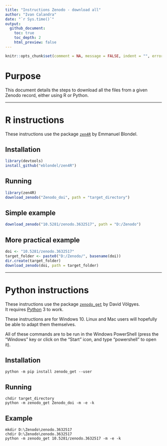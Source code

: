 ```yaml
---
title: "Instructions Zenodo - download all"
author: "Ivan Calandra"
date: "`r Sys.time()`"
output:
  github_document: 
    toc: true
    toc_depth: 2
    html_preview: false
---
```


```r
knitr::opts_chunk$set(comment = NA, message = FALSE, indent = "", error = TRUE, eval = FALSE)
```


# Purpose
This document details the steps to download all the files from a given Zenodo record, either using R or Python.


---


# R instructions
These instructions use the package [`zen4R`](https://github.com/eblondel/zen4R) by Emmanuel Blondel.

## Installation
```r
library(devtools)
install_github("eblondel/zen4R")
```

## Running
```r
library(zen4R)
download_zenodo("Zenodo_doi", path = "target_directory")
```

## Simple example
```r
download_zenodo("10.5281/zenodo.3632517", path = "D:/Zenodo")
```

## More practical example
```r
doi <- "10.5281/zenodo.3632517"
target_folder <- paste0("D:/Zenodo/", basename(doi))
dir.create(target_folder)
download_zenodo(doi, path = target_folder)
```


---


# Python instructions
These instructions use the package [`zenodo_get`](https://github.com/dvolgyes/zenodo_get/tree/v1.3.0) by David Völgyes.  
It requires [Python](https://www.python.org/) 3 to work.  

These instructions are for Windows 10. Linux and Mac users will hopefully be able to adapt them themselves. 

All of these commands are to be run in the Windows PowerShell (press the "Windows" key or click on the "Start" icon, and type "powershell" to open it).

## Installation
```
python -m pip install zenodo_get --user
```

## Running
```
chdir target_directory
python -m zenodo_get Zenodo_doi -m -e -k
```

## Example
```
mkdir D:\Zenodo\zenodo.3632517
chdir D:\Zenodo\zenodo.3632517
python -m zenodo_get 10.5281/zenodo.3632517 -m -e -k
```



